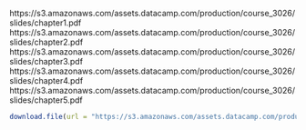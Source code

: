 https://s3.amazonaws.com/assets.datacamp.com/production/course_3026/slides/chapter1.pdf
https://s3.amazonaws.com/assets.datacamp.com/production/course_3026/slides/chapter2.pdf
https://s3.amazonaws.com/assets.datacamp.com/production/course_3026/slides/chapter3.pdf
https://s3.amazonaws.com/assets.datacamp.com/production/course_3026/slides/chapter4.pdf
https://s3.amazonaws.com/assets.datacamp.com/production/course_3026/slides/chapter5.pdf

```r
download.file(url = "https://s3.amazonaws.com/assets.datacamp.com/production/course_3026/slides/chapter5.pdf",destfile = "docs/chapter5.pdf")
```

